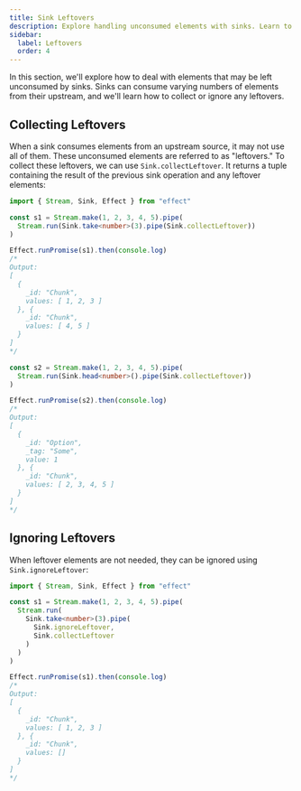 ```yaml
---
title: Sink Leftovers
description: Explore handling unconsumed elements with sinks. Learn to collect or ignore leftovers using `Sink.collectLeftover` and `Sink.ignoreLeftover`. Efficiently manage and process remaining elements from upstream sources in data streams.
sidebar:
  label: Leftovers
  order: 4
---
```


In this section, we'll explore how to deal with elements that may be left unconsumed by sinks. Sinks can consume varying numbers of elements from their upstream, and we'll learn how to collect or ignore any leftovers.

## Collecting Leftovers

When a sink consumes elements from an upstream source, it may not use all of them. These unconsumed elements are referred to as "leftovers." To collect these leftovers, we can use `Sink.collectLeftover`. It returns a tuple containing the result of the previous sink operation and any leftover elements:

```ts twoslash
import { Stream, Sink, Effect } from "effect"

const s1 = Stream.make(1, 2, 3, 4, 5).pipe(
  Stream.run(Sink.take<number>(3).pipe(Sink.collectLeftover))
)

Effect.runPromise(s1).then(console.log)
/*
Output:
[
  {
    _id: "Chunk",
    values: [ 1, 2, 3 ]
  }, {
    _id: "Chunk",
    values: [ 4, 5 ]
  }
]
*/

const s2 = Stream.make(1, 2, 3, 4, 5).pipe(
  Stream.run(Sink.head<number>().pipe(Sink.collectLeftover))
)

Effect.runPromise(s2).then(console.log)
/*
Output:
[
  {
    _id: "Option",
    _tag: "Some",
    value: 1
  }, {
    _id: "Chunk",
    values: [ 2, 3, 4, 5 ]
  }
]
*/
```

## Ignoring Leftovers

When leftover elements are not needed, they can be ignored using `Sink.ignoreLeftover`:

```ts twoslash
import { Stream, Sink, Effect } from "effect"

const s1 = Stream.make(1, 2, 3, 4, 5).pipe(
  Stream.run(
    Sink.take<number>(3).pipe(
      Sink.ignoreLeftover,
      Sink.collectLeftover
    )
  )
)

Effect.runPromise(s1).then(console.log)
/*
Output:
[
  {
    _id: "Chunk",
    values: [ 1, 2, 3 ]
  }, {
    _id: "Chunk",
    values: []
  }
]
*/
```
